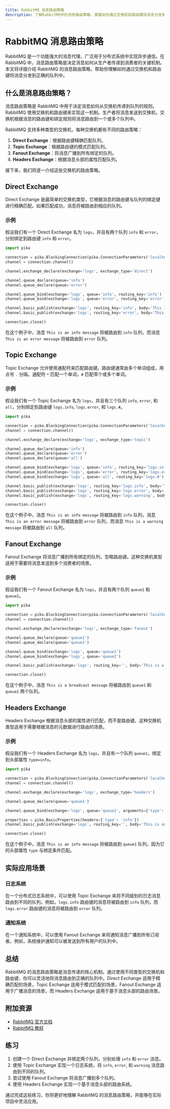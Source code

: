 ```yaml
---
title: RabbitMQ 消息路由策略
description: 了解RabbitMQ中的消息路由策略，掌握如何通过交换机和路由键将消息分发到正确的队列中。
---
```


# RabbitMQ 消息路由策略

RabbitMQ 是一个功能强大的消息代理，广泛用于分布式系统中实现异步通信。在 RabbitMQ 中，消息路由策略是决定消息如何从生产者传递到消费者的关键机制。本文将详细介绍 RabbitMQ 的消息路由策略，帮助你理解如何通过交换机和路由键将消息分发到正确的队列中。

## 什么是消息路由策略？

消息路由策略是 RabbitMQ 中用于决定消息如何从交换机传递到队列的规则。RabbitMQ 使用交换机和路由键来实现这一机制。生产者将消息发送到交换机，交换机根据消息的路由键和绑定规则将消息路由到一个或多个队列中。

RabbitMQ 支持多种类型的交换机，每种交换机都有不同的路由策略：

1. **Direct Exchange**：根据路由键精确匹配队列。
2. **Topic Exchange**：根据路由键的模式匹配队列。
3. **Fanout Exchange**：将消息广播到所有绑定的队列。
4. **Headers Exchange**：根据消息头部的属性匹配队列。

接下来，我们将逐一介绍这些交换机的路由策略。

## Direct Exchange

Direct Exchange 是最简单的交换机类型，它根据消息的路由键与队列的绑定键进行精确匹配。如果匹配成功，消息将被路由到相应的队列。

### 示例

假设我们有一个 Direct Exchange 名为 `logs`，并且有两个队列 `info` 和 `error`，分别绑定到路由键 `info` 和 `error`。

```python
import pika

connection = pika.BlockingConnection(pika.ConnectionParameters('localhost'))
channel = connection.channel()

channel.exchange_declare(exchange='logs', exchange_type='direct')

channel.queue_declare(queue='info')
channel.queue_declare(queue='error')

channel.queue_bind(exchange='logs', queue='info', routing_key='info')
channel.queue_bind(exchange='logs', queue='error', routing_key='error')

channel.basic_publish(exchange='logs', routing_key='info', body='This is an info message')
channel.basic_publish(exchange='logs', routing_key='error', body='This is an error message')

connection.close()
```

在这个例子中，消息 `This is an info message` 将被路由到 `info` 队列，而消息 `This is an error message` 将被路由到 `error` 队列。

## Topic Exchange

Topic Exchange 允许使用通配符来匹配路由键。路由键通常由多个单词组成，用点号 `.` 分隔。通配符 `*` 匹配一个单词，`#` 匹配零个或多个单词。

### 示例

假设我们有一个 Topic Exchange 名为 `logs`，并且有三个队列 `info`, `error`, 和 `all`，分别绑定到路由键 `logs.info`, `logs.error`, 和 `logs.#`。

```python
import pika

connection = pika.BlockingConnection(pika.ConnectionParameters('localhost'))
channel = connection.channel()

channel.exchange_declare(exchange='logs', exchange_type='topic')

channel.queue_declare(queue='info')
channel.queue_declare(queue='error')
channel.queue_declare(queue='all')

channel.queue_bind(exchange='logs', queue='info', routing_key='logs.info')
channel.queue_bind(exchange='logs', queue='error', routing_key='logs.error')
channel.queue_bind(exchange='logs', queue='all', routing_key='logs.#')

channel.basic_publish(exchange='logs', routing_key='logs.info', body='This is an info message')
channel.basic_publish(exchange='logs', routing_key='logs.error', body='This is an error message')
channel.basic_publish(exchange='logs', routing_key='logs.warning', body='This is a warning message')

connection.close()
```

在这个例子中，消息 `This is an info message` 将被路由到 `info` 队列，消息 `This is an error message` 将被路由到 `error` 队列，而消息 `This is a warning message` 将被路由到 `all` 队列。

## Fanout Exchange

Fanout Exchange 将消息广播到所有绑定的队列，忽略路由键。这种交换机类型适用于需要将消息发送到多个消费者的场景。

### 示例

假设我们有一个 Fanout Exchange 名为 `logs`，并且有两个队列 `queue1` 和 `queue2`。

```python
import pika

connection = pika.BlockingConnection(pika.ConnectionParameters('localhost'))
channel = connection.channel()

channel.exchange_declare(exchange='logs', exchange_type='fanout')

channel.queue_declare(queue='queue1')
channel.queue_declare(queue='queue2')

channel.queue_bind(exchange='logs', queue='queue1')
channel.queue_bind(exchange='logs', queue='queue2')

channel.basic_publish(exchange='logs', routing_key='', body='This is a broadcast message')

connection.close()
```

在这个例子中，消息 `This is a broadcast message` 将被路由到 `queue1` 和 `queue2` 两个队列。

## Headers Exchange

Headers Exchange 根据消息头部的属性进行匹配，而不是路由键。这种交换机类型适用于需要根据消息的元数据进行路由的场景。

### 示例

假设我们有一个 Headers Exchange 名为 `logs`，并且有一个队列 `queue1`，绑定到头部属性 `type=info`。

```python
import pika

connection = pika.BlockingConnection(pika.ConnectionParameters('localhost'))
channel = connection.channel()

channel.exchange_declare(exchange='logs', exchange_type='headers')

channel.queue_declare(queue='queue1')

channel.queue_bind(exchange='logs', queue='queue1', arguments={'type': 'info'})

properties = pika.BasicProperties(headers={'type': 'info'})
channel.basic_publish(exchange='logs', routing_key='', body='This is an info message', properties=properties)

connection.close()
```

在这个例子中，消息 `This is an info message` 将被路由到 `queue1` 队列，因为它的头部属性 `type` 与绑定条件匹配。

## 实际应用场景

### 日志系统

在一个分布式日志系统中，可以使用 Topic Exchange 来将不同级别的日志消息路由到不同的队列。例如，`logs.info` 路由键的消息将被路由到 `info` 队列，而 `logs.error` 路由键的消息将被路由到 `error` 队列。

### 通知系统

在一个通知系统中，可以使用 Fanout Exchange 来将通知消息广播到所有订阅者。例如，系统维护通知可以被发送到所有用户的队列中。

## 总结

RabbitMQ 的消息路由策略是消息传递的核心机制。通过使用不同类型的交换机和路由键，你可以灵活地将消息路由到正确的队列中。Direct Exchange 适用于精确匹配的场景，Topic Exchange 适用于模式匹配的场景，Fanout Exchange 适用于广播消息的场景，而 Headers Exchange 适用于基于消息头部的路由场景。

## 附加资源

- [RabbitMQ 官方文档](https://www.rabbitmq.com/documentation.html)
- [RabbitMQ 教程](https://www.rabbitmq.com/getstarted.html)

## 练习

1. 创建一个 Direct Exchange 并绑定两个队列，分别处理 `info` 和 `error` 消息。
2. 使用 Topic Exchange 实现一个日志系统，将 `info`, `error`, 和 `warning` 消息路由到不同的队列。
3. 尝试使用 Fanout Exchange 将消息广播到多个队列。
4. 使用 Headers Exchange 实现一个基于消息头部的路由系统。

通过完成这些练习，你将更好地理解 RabbitMQ 的消息路由策略，并能够在实际项目中灵活应用。